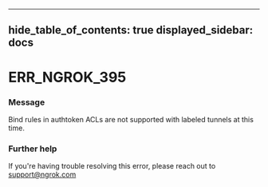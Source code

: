 

---
hide_table_of_contents: true
displayed_sidebar: docs
---


# ERR_NGROK_395

### Message
Bind rules in authtoken ACLs are not supported with labeled tunnels at this time.

<ErrorDetails error="err_ngrok_395" />



### Further help
If you're having trouble resolving this error, please reach out to [support@ngrok.com](mailto:support@ngrok.com?subject=Help%20with%20ERR_NGROK_395)

